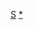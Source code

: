 {{asbox
|image=Flag of Sudan.svg
|category=苏丹小作品
|subject=與[[蘇丹共和國|蘇丹]]相關的
|name=Template:Sudan-stub
}}<noinclude>
[[Category:非洲小作品模板|S]][[Category:蘇丹小作品|*]]
</noinclude>